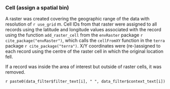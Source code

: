 ### Cell (assign a spatial bin)

A raster was created covering the geographic range of the data with resolution of `r use_grid` m. Cell IDs from that raster were assigned to all records using the latitude and longitude values associated with the record using the function `add_raster_cell` from the `envRaster` package `r cite_package("envRaster")`, which calls the `cellFromXY` function in the `terra` package `r cite_package("terra")`. X/Y coordinates were (re-)assigned to each record using the centre of the raster cell in which the original location fell.

If a record was inside the area of interest but outside of raster cells, it was removed.

`r paste0(data_filter$filter_text[i], " ", data_filter$context_text[i])`

<br>

